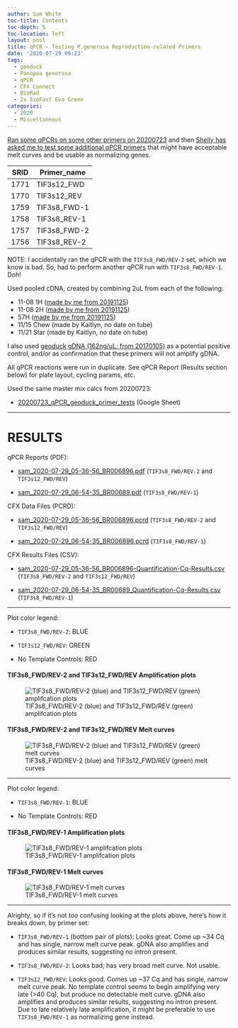 ```yaml
---
author: Sam White
toc-title: Contents
toc-depth: 5
toc-location: left
layout: post
title: qPCR - Testing P.generosa Reproduction-related Primers
date: '2020-07-29 09:23'
tags:
  - geoduck
  - Panopea generosa
  - qPCR
  - CFX Connect
  - BioRad
  - 2x SsoFast Eva Green
categories:
  - 2020
  - Miscellaneous
---
```

[Ran some qPCRs on some other primers on 20200723](https://robertslab.github.io/sams-notebook/posts/2020/2020-07-23-qPCR---Testing-P.generosa-Reproduction-related-Primers/) and then [Shelly has asked me to test some additional qPCR primers](https://github.com/RobertsLab/resources/issues/970) that might have acceptable melt curves and be usable as normalizing genes.


| SRID | Primer_name  |
|------|--------------|
| 1771 | TIF3s12_FWD  |
| 1770 | TIF3s12_REV  |
| 1759 | TIF3s8_FWD-1 |
| 1758 | TIF3s8_REV-1 |
| 1757 | TIF3s8_FWD-2 |
| 1756 | TIF3s8_REV-2 |

NOTE: I accidentally ran the qPCR with the `TIF3s8_FWD/REV-2` set, which we know is bad. So, had to perform another qPCR run with `TIF3s8_FWD/REV-1`. Doh!



Used pooled cDNA, created by combining 2uL from each of the following:

- 11-08 1H ([made by me from 20191125](https://robertslab.github.io/sams-notebook/posts/2019/2019-11-26-Reverse-Transcription---P.generosa-DNased-Hemolypmh-and-Hemocyte-RNA-from-20191125/))
- 11-08 2H ([made by me from 20191125](https://robertslab.github.io/sams-notebook/posts/2019/2019-11-26-Reverse-Transcription---P.generosa-DNased-Hemolypmh-and-Hemocyte-RNA-from-20191125/))
- 57H ([made by me from 20191125](https://robertslab.github.io/sams-notebook/posts/2019/2019-11-26-Reverse-Transcription---P.generosa-DNased-Hemolypmh-and-Hemocyte-RNA-from-20191125/))
- 11/15 Chew (made by Kaitlyn, no date on tube)
- 11/21 Star (made by Kaitlyn, no date on tube)

I also used [geoduck gDNA (162ng/uL; from 20170105)](https://robertslab.github.io/sams-notebook/posts/2017/2017-01-05-dna-isolation-geoduck-gdna-for-illumina-initiated-sequencing-project/) as a potential positive control, and/or as confirmation that these primers will not amplify gDNA.

All qPCR reactions were run in duplicate. See qPCR Report (Results section below) for plate layout, cycling params, etc.


Used the same master mix calcs from 20200723:

- [20200723_qPCR_geoduck_primer_tests](https://docs.google.com/spreadsheets/d/1DiZT-APed-cS99TYjaNbN5sc1bbdyokUit8zfvUuqjs/edit?usp=sharing) (Google Sheet)


---

# RESULTS

qPCR Reports (PDF):

- [sam_2020-07-29_05-36-56_BR006896.pdf](https://owl.fish.washington.edu/Athaliana/qPCR_data/qPCR_reports/sam_2020-07-29_05-36-56_BR006896.pdf) (`TIF3s8_FWD/REV-2` and `TIF3s12_FWD/REV`)

- [sam_2020-07-29_06-54-35_BR00689.pdf](https://owl.fish.washington.edu/Athaliana/qPCR_data/qPCR_reports/sam_2020-07-29_06-54-35_BR00689.pdf) (`TIF3s8_FWD/REV-1`)

CFX Data Files (PCRD):

- [sam_2020-07-29_05-36-56_BR006896.pcrd](https://owl.fish.washington.edu/scaphapoda/qPCR_data/cfx_connect_data/sam_2020-07-29_05-36-56_BR006896.pcrd) (`TIF3s8_FWD/REV-2` and `TIF3s12_FWD/REV`)

- [sam_2020-07-29_06-54-35_BR006896.pcrd](https://owl.fish.washington.edu/scaphapoda/qPCR_data/cfx_connect_data/sam_2020-07-29_06-54-35_BR006896.pcrd) (`TIF3s8_FWD/REV-1`)

CFX Results Files (CSV):

- [sam_2020-07-29_05-36-56_BR006896-Quantification-Cq-Results.csv](https://owl.fish.washington.edu/Athaliana/qPCR_data/sam_2020-07-29_05-36-56_BR006896-Quantification-Cq-Results.csv) (`TIF3s8_FWD/REV-2` and `TIF3s12_FWD/REV`)

- [sam_2020-07-29_06-54-35_BR00689_Quantification-Cq-Results.csv](https://owl.fish.washington.edu/Athaliana/qPCR_data/sam_2020-07-29_06-54-35_BR00689_Quantification-Cq-Results.csv) (`TIF3s8_FWD/REV-1`)


---

Plot color legend:

- `TIF3s8_FWD/REV-2`: BLUE

- `TIF3s12_FWD/REV`: GREEN

- No Template Controls: RED


#### TIF3s8_FWD/REV-2 and TIF3s12_FWD/REV Amplification plots

![TIF3s8_FWD/REV-2 (blue) and TIF3s12_FWD/REV (green) amplifcation plots](https://owl.fish.washington.edu/Athaliana/qPCR_data/sam_2020-07-29%2005-36-56_BR006896_amp_plots.png)

#### TIF3s8_FWD/REV-2 and TIF3s12_FWD/REV Melt curves
![TIF3s8_FWD/REV-2 (blue) and TIF3s12_FWD/REV (green) melt curves](https://owl.fish.washington.edu/Athaliana/qPCR_data/sam_2020-07-29%2005-36-56_BR006896_melt_plots.png)

---

Plot color legend:

- `TIF3s8_FWD/REV-1`: BLUE

- No Template Controls: RED

#### TIF3s8_FWD/REV-1 Amplification plots

![TIF3s8_FWD/REV-1 amplifcation plots](https://owl.fish.washington.edu/Athaliana/qPCR_data/sam_2020-07-29_06-54-35_BR006896_amp_plots.png)

#### TIF3s8_FWD/REV-1 Melt curves
![TIF3s8_FWD/REV-1 melt curves](https://owl.fish.washington.edu/Athaliana/qPCR_data/sam_2020-07-29_06-54-35_BR00689_melt_plots.png)

---

Alrighty, so if it's not _too_ confusing looking at the plots above, here's how it breaks down, by primer set:

- `TIF3s8_FWD/REV-1` (bottom pair of plots): Looks great. Come up ~34 Cq and has single, narrow melt curve peak. gDNA also amplifies and produces similar results, suggesting no intron present.

- `TIF3s8_FWD/REV-2`: Looks bad; has very broad melt curve. Not usable.

- `TIF3s12_FWD/REV`: Looks good. Comes up ~37 Cq and has single, narrow melt curve peak. No template control seems to begin amplifying very late (>40 Cq), but produce no detectable melt curve. gDNA also amplifies and produces similar results, suggesting no intron present. Due to late relatively late amplification, it might be preferable to use `TIF3s8_FWD/REV-1` as normalizing gene instead.
